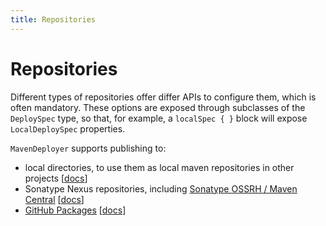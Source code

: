 ```yaml
---
title: Repositories
---
```


# Repositories

Different types of repositories offer differ APIs to configure them, which is often mandatory. These options are
exposed through subclasses of the `DeploySpec` type, so that, for example, a `localSpec { }` block will expose
`LocalDeploySpec` properties.

`MavenDeployer` supports publishing to:
- local directories, to use them as local maven repositories in other projects [[docs](00_local)]
- Sonatype Nexus repositories, including [Sonatype OSSRH / Maven Central](https://central.sonatype.org/) [[docs](01_sonatype)]
- [GitHub Packages](https://docs.github.com/en/packages) [[docs](02_github)]
